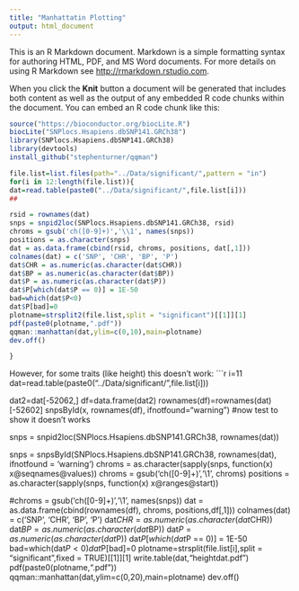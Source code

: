 ```yaml
---
title: "Manhattatin Plotting"
output: html_document
---
```


This is an R Markdown document. Markdown is a simple formatting syntax for authoring HTML, PDF, and MS Word documents. For more details on using R Markdown see <http://rmarkdown.rstudio.com>.

When you click the **Knit** button a document will be generated that includes both content as well as the output of any embedded R code chunks within the document. You can embed an R code chunk like this:
```r
source("https://bioconductor.org/biocLite.R")
biocLite("SNPlocs.Hsapiens.dbSNP141.GRCh38")
library(SNPlocs.Hsapiens.dbSNP141.GRCh38)
library(devtools)
install_github("stephenturner/qqman")
```

```r
file.list=list.files(path="../Data/significant/",pattern = "in")
for(i in 12:length(file.list)){
dat=read.table(paste0("../Data/significant/",file.list[i]))
##

rsid = rownames(dat)
snps = snpid2loc(SNPlocs.Hsapiens.dbSNP141.GRCh38, rsid)
chroms = gsub('ch([0-9]+)','\\1', names(snps))
positions = as.character(snps)
dat = as.data.frame(cbind(rsid, chroms, positions, dat[,1]))
colnames(dat) = c('SNP', 'CHR', 'BP', 'P')
dat$CHR = as.numeric(as.character(dat$CHR))
dat$BP = as.numeric(as.character(dat$BP))
dat$P = as.numeric(as.character(dat$P))
dat$P[which(dat$P == 0)] = 1E-50
bad=which(dat$P<0)
dat$P[bad]=0
plotname=strsplit2(file.list,split = "significant")[[1]][1]
pdf(paste0(plotname,".pdf"))
qqman::manhattan(dat,ylim=c(0,10),main=plotname)
dev.off()

}

```

However, for some traits (like height) this doesn't work:
```r
i=11
dat=read.table(paste0("../Data/significant/",file.list[i]))

dat2=dat[-52062,]
df=data.frame(dat2)
rownames(df)=rownames(dat)[-52602]
snpsById(x, rownames(df), ifnotfound="warning") #now test to show it doesn't works

snps = snpid2loc(SNPlocs.Hsapiens.dbSNP141.GRCh38, rownames(dat))

snps = snpsById(SNPlocs.Hsapiens.dbSNP141.GRCh38, rownames(dat), 
   ifnotfound = 'warning')
chroms = as.character(sapply(snps, function(x) x@seqnames@values))
chroms = gsub('ch([0-9]+)','\\1', chroms)
positions = as.character(sapply(snps, function(x) x@ranges@start))

#chroms = gsub('ch([0-9]+)','\\1', names(snps))
dat = as.data.frame(cbind(rownames(df), chroms, positions,df[,1]))
colnames(dat) = c('SNP', 'CHR', 'BP', 'P')
dat$CHR = as.numeric(as.character(dat$CHR))
dat$BP = as.numeric(as.character(dat$BP))
dat$P = as.numeric(as.character(dat$P))
dat$P[which(dat$P == 0)] = 1E-50
bad=which(dat$P<0)
dat$P[bad]=0
plotname=strsplit(file.list[i],split = "significant",fixed = TRUE)[[1]][1]
write.table(dat,"heightdat.pdf")
pdf(paste0(plotname,".pdf"))
qqman::manhattan(dat,ylim=c(0,20),main=plotname)
dev.off()